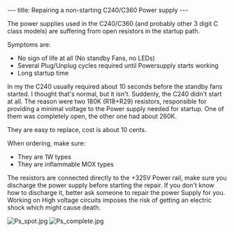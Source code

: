 ---
title: Repairing a non-starting C240/C360 Power supply
---

The power supplies used in the C240/C360 (and probably other 3 digit C class models) are suffering from open resistors in the startup path.

Symptoms are:

* No sign of life at all (No standby Fans, no LEDs)
* Several Plug/Unplug cycles required until Powersupply starts working
* Long startup time

In my the C240 usually required about 10 seconds before the standby fans started. I thought that's normal, but it isn't. Suddenly, the C240 didn't start at all. The reason were two 180K (R18+R29) resistors, responsible for providing a minimal voltage to the Power supply needed for startup. One of them
was completely open, the other one had about 260K.

They are easy to replace, cost is about 10 cents.

When ordering, make sure:

* They are 1W types
* They are inflammable MOX types

The resistors are connected directly to the +325V Power rail, make sure you discharge the power supply before starting the repair. If you don't know how to discharge it, better ask someone to repair the power Supply for you. Working on High voltage circuits imposes the risk of getting an electric shock which might cause death.

[[File:Ps spot.jpg]]
[[File:Ps complete.jpg]]